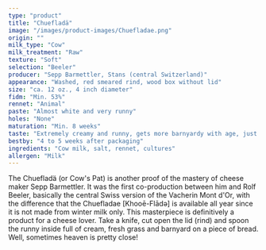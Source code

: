 ```yaml
---
type: "product"
title: "Chuefladä"
image: "/images/product-images/Chuefladae.png"
origin: ""
milk_type: "Cow"
milk_treatment: "Raw"
texture: "Soft"
selection: "Beeler"
producer: "Sepp Barmettler, Stans (central Switzerland)"
appearance: "Washed, red smeared rind, wood box without lid"
size: "ca. 12 oz., 4 inch diameter"
fidm: "Min. 53%"
rennet: "Animal"
paste: "Almost white and very runny"
holes: "None"
maturation: "Min. 8 weeks"
taste: "Extremely creamy and runny, gets more barnyardy with age, just like a Vacherin Mont d’Or."
bestby: "4 to 5 weeks after packaging"
ingredients: "Cow milk, salt, rennet, cultures"
allergen: "Milk"
---
```


The Chuefladä (or Cow's Pat) is another proof of the mastery of cheese maker Sepp Barmettler. It was the first co-production between him and Rolf Beeler, basically the central Swiss version of the Vacherin Mont d'Or, with the difference that the Chuefladae [Khooē-Flādə] is available all year since it is not made from winter milk only. This masterpiece is definitively a product for a cheese lover. Take a knife, cut open the lid (rind) and spoon the runny inside full of cream, fresh grass and barnyard on a piece of bread. Well, sometimes heaven is pretty close!
